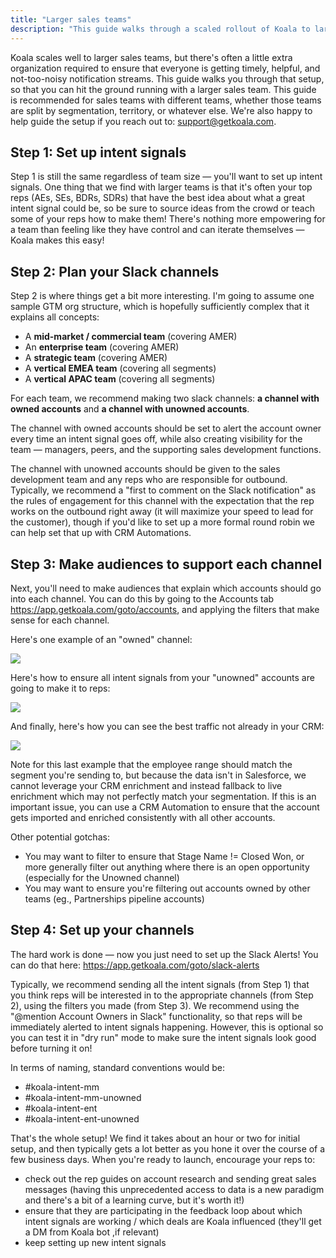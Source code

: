 ```yaml
---
title: "Larger sales teams"
description: "This guide walks through a scaled rollout of Koala to larger sales teams."
---
```


Koala scales well to larger sales teams, but there's often a little extra organization required to ensure that everyone is getting timely, helpful, and not-too-noisy notification streams. This guide walks you through that setup, so that you can hit the ground running with a larger sales team. This guide is recommended for sales teams with different teams, whether those teams are split by segmentation, territory, or whatever else. We're also happy to help guide the setup if you reach out to: support@getkoala.com. 

## Step 1: Set up intent signals

Step 1 is still the same regardless of team size — you'll want to set up intent signals. One thing that we find with larger teams is that it's often your top reps (AEs, SEs, BDRs, SDRs) that have the best idea about what a great intent signal could be, so be sure to source ideas from the crowd or teach some of your reps how to make them! There's nothing more empowering for a team than feeling like they have control and can iterate themselves — Koala makes this easy!

## Step 2: Plan your Slack channels

Step 2 is where things get a bit more interesting. I'm going to assume one sample GTM org structure, which is hopefully sufficiently complex that it explains all concepts:

* A **mid-market / commercial team** (covering AMER)
* An **enterprise team** (covering AMER)
* A **strategic team** (covering AMER)
* A **vertical EMEA team** (covering all segments)
* A **vertical APAC team** (covering all segments)

For each team, we recommend making two slack channels: **a channel with owned accounts** and **a channel with unowned accounts**. 

The channel with owned accounts should be set to alert the account owner every time an intent signal goes off, while also creating visibility for the team — managers, peers, and the supporting sales development functions.

The channel with unowned accounts should be given to the sales development team and any reps who are responsible for outbound. Typically, we recommend a "first to comment on the Slack notification" as the rules of engagement for this channel with the expectation that the rep works on the outbound right away (it will maximize your speed to lead for the customer), though if you'd like to set up a more formal round robin we can help set that up with CRM Automations.

## Step 3: Make audiences to support each channel

Next, you'll need to make audiences that explain which accounts should go into each channel. You can do this by going to the Accounts tab https://app.getkoala.com/goto/accounts, and applying the filters that make sense for each channel. 

Here's one example of an "owned" channel:

![](/images/admin-guides/larger-sales-teams/filters-owned.png)

Here's how to ensure all intent signals from your "unowned" accounts are going to make it to reps:

![](/images/admin-guides/larger-sales-teams/filters-unowned.png)

And finally, here's how you can see the best traffic not already in your CRM: 

![](/images/admin-guides/larger-sales-teams/filters-not-in-crm.png)

Note for this last example that the employee range should match the segment you're sending to, but because the data isn't in Salesforce, we cannot leverage your CRM enrichment and instead fallback to live enrichment which may not perfectly match your segmentation. If this is an important issue, you can use a CRM Automation to ensure that the account gets imported and enriched consistently with all other accounts.

Other potential gotchas:
* You may want to filter to ensure that Stage Name != Closed Won, or more generally filter out anything where there is an open opportunity (especially for the Unowned channel)
* You may want to ensure you're filtering out accounts owned by other teams (eg., Partnerships pipeline accounts)

## Step 4: Set up your channels

The hard work is done — now you just need to set up the Slack Alerts! You can do that here: https://app.getkoala.com/goto/slack-alerts

Typically, we recommend sending all the intent signals (from Step 1) that you think reps will be interested in to the appropriate channels (from Step 2), using the filters you made (from Step 3). We recommend using the "@mention Account Owners in Slack" functionality, so that reps will be immediately alerted to intent signals happening. However, this is optional so you can test it in "dry run" mode to make sure the intent signals look good before turning it on!

In terms of naming, standard conventions would be:
* #koala-intent-mm
* #koala-intent-mm-unowned
* #koala-intent-ent
* #koala-intent-ent-unowned

That's the whole setup! We find it takes about an hour or two for initial setup, and then typically gets a lot better as you hone it over the course of a few business days. When you're ready to launch, encourage your reps to: 
* check out the rep guides on account research and sending great sales messages (having this unprecedented access to data is a new paradigm and there's a bit of a learning curve, but it's worth it!)
* ensure that they are participating in the feedback loop about which intent signals are working / which deals are Koala influenced (they'll get a DM from Koala bot ,if relevant)
* keep setting up new intent signals
